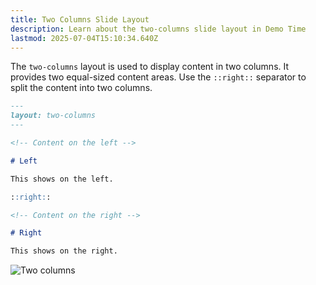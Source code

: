 ```yaml
---
title: Two Columns Slide Layout
description: Learn about the two-columns slide layout in Demo Time
lastmod: 2025-07-04T15:10:34.640Z
---
```



The `two-columns` layout is used to display content in two columns. It provides two equal-sized content areas. Use the `::right::` separator to split the content into two columns.

```md
---
layout: two-columns
---

<!-- Content on the left -->

# Left

This shows on the left.

::right::

<!-- Content on the right -->

# Right

This shows on the right.
```

<Image class="mx-auto" src={twoColumnsImg} alt="Two columns" />

